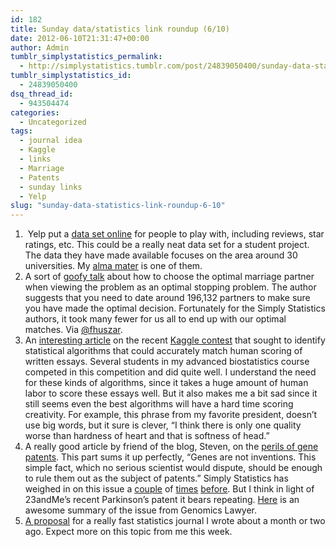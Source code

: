 ```yaml
---
id: 182
title: Sunday data/statistics link roundup (6/10)
date: 2012-06-10T21:31:47+00:00
author: Admin
tumblr_simplystatistics_permalink:
  - http://simplystatistics.tumblr.com/post/24839050400/sunday-data-statistics-link-roundup-6-10
tumblr_simplystatistics_id:
  - 24839050400
dsq_thread_id:
  - 943504474
categories:
  - Uncategorized
tags:
  - journal idea
  - Kaggle
  - links
  - Marriage
  - Patents
  - sunday links
  - Yelp
slug: "sunday-data-statistics-link-roundup-6-10"
---
```

  1.  Yelp put a <a href="http://www.yelp.com/academic_dataset" target="_blank">data set online</a> for people to play with, including reviews, star ratings, etc. This could be a really neat data set for a student project. The data they have made available focuses on the area around 30 universities. My <a href="http://www.washington.edu/" target="_blank">alma mater</a> is one of them. 
  2. A sort of <a href="http://fhuszar.blogspot.co.uk/2012/06/how-data-scientist-decides-when-to-get.html" target="_blank">goofy talk</a> about how to choose the optimal marriage partner when viewing the problem as an optimal stopping problem. The author suggests that you need to date around <span>196,132 partners to make sure you have made the optimal decision. Fortunately for the Simply Statistics authors, it took many fewer for us all to end up with our optimal matches. Via <a href="https://twitter.com/#!/fhuszar" target="_blank">@fhuszar</a>.</span>
  3. An <a href="http://www.nytimes.com/2012/06/10/business/essay-grading-software-as-teachers-aide-digital-domain.html?_r=1&emc=eta1" target="_blank">interesting article</a> on the recent <a href="http://www.kaggle.com/c/asap-aes" target="_blank">Kaggle contest</a> that sought to identify statistical algorithms that could accurately match human scoring of written essays. Several students in my advanced biostatistics course competed in this competition and did quite well. I understand the need for these kinds of algorithms, since it takes a huge amount of human labor to score these essays well. But it also makes me a bit sad since it still seems even the best algorithms will have a hard time scoring creativity. For example, this phrase from my favorite president, doesn&#8217;t use big words, but it sure is clever, &#8220;<span class="huge">I think there is only one quality worse than hardness of heart and that is softness of head.&#8221;</span><span><br /></span>
  4. <span class="huge">A really good article by friend of the blog, Steven, on the <a href="http://www.nature.com/clpt/journal/v91/n6/abs/clpt20126a.html" target="_blank">perils of gene patents</a>. This part sums it up perfectly, &#8220;</span><span>Genes are not inventions. This simple </span><span>fact, which no serious scientist would </span><span>dispute, should be enough to rule them </span><span>out as the subject of patents.&#8221; Simply Statistics has weighed in on this issue a <a href="http://www.nature.com/nature/journal/v484/n7394/full/484318a.html" target="_blank">couple</a> of <a href="http://simplystatistics.tumblr.com/post/14135999782/the-supreme-courts-interpretation-of-statistical" target="_blank">times</a> <a href="http://simplystatistics.tumblr.com/post/19646774024/laws-of-nature-and-the-law-of-patents-supreme-court" target="_blank">before</a>. But I think in light of 23andMe&#8217;s recent Parkinson&#8217;s patent it bears repeating. <a href="http://www.genomicslawreport.com/index.php/2012/06/01/patenting-and-personal-genomics-23andme-receives-its-first-patent-and-plenty-of-questions/" target="_blank">Here</a> is an awesome summary of the issue from Genomics Lawyer.</span>
  5. <span><a href="http://simplystatistics.tumblr.com/post/19289280474/a-proposal-for-a-really-fast-statistics-journal" target="_blank">A proposal</a> for a really fast statistics journal I wrote about a month or two ago. Expect more on this topic from me this week. </span>
